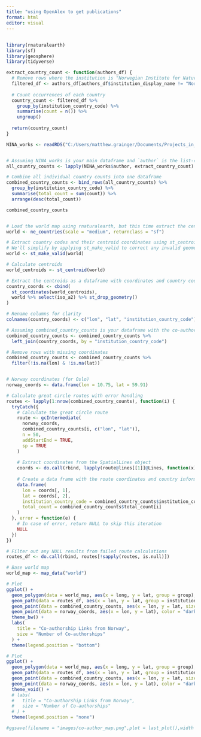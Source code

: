 ```yaml
---
title: "using OpenAlex to get publications"
format: html
editor: visual
---
```


## 

```r
library(rnaturalearth)
library(sf)
library(geosphere)
library(tidyverse)

```

```r
extract_country_count <- function(authors_df) {
  # Remove rows where the institution is "Norwegian Institute for Nature Research"
  filtered_df <- authors_df[authors_df$institution_display_name != "Norwegian Institute for Nature Research", ]
  
  # Count occurrences of each country
  country_count <- filtered_df %>%
    group_by(institution_country_code) %>%
    summarise(count = n()) %>%
    ungroup()
  
  return(country_count)
}


```

```r

NINA_works <- readRDS("C:/Users/matthew.grainger/Documents/Projects_in_development/NINA_publications/data/NINA_works.RDS")


# Assuming NINA_works is your main dataframe and `author` is the list-column containing the dataframes
all_country_counts <- lapply(NINA_works$author, extract_country_count)

# Combine all individual country counts into one dataframe
combined_country_counts <- bind_rows(all_country_counts) %>%
  group_by(institution_country_code) %>%
  summarise(total_count = sum(count)) %>%
  arrange(desc(total_count))

combined_country_counts


# Load the world map using rnaturalearth, but this time extract the centroids differently
world <- ne_countries(scale = "medium", returnclass = "sf")

# Extract country codes and their centroid coordinates using st_centroid()
# We'll simplify by applying st_make_valid to correct any invalid geometries
world <- st_make_valid(world)

# Calculate centroids
world_centroids <- st_centroid(world)

# Extract the centroids as a dataframe with coordinates and country codes
country_coords <- cbind(
  st_coordinates(world_centroids), 
  world %>% select(iso_a2) %>% st_drop_geometry()
)

# Rename columns for clarity
colnames(country_coords) <- c("lon", "lat", "institution_country_code")

# Assuming combined_country_counts is your dataframe with the co-authorship counts
combined_country_counts <- combined_country_counts %>%
  left_join(country_coords, by = "institution_country_code")

# Remove rows with missing coordinates
combined_country_counts <- combined_country_counts %>%
  filter(!is.na(lon) & !is.na(lat))


# Norway coordinates (for Oslo)
norway_coords <- data.frame(lon = 10.75, lat = 59.91)

# Calculate great circle routes with error handling
routes <- lapply(1:nrow(combined_country_counts), function(i) {
  tryCatch({
    # Calculate the great circle route
    route <- gcIntermediate(
      norway_coords, 
      combined_country_counts[i, c("lon", "lat")], 
      n = 50, 
      addStartEnd = TRUE, 
      sp = TRUE
    )
    
    # Extract coordinates from the SpatialLines object
    coords <- do.call(rbind, lapply(route@lines[[1]]@Lines, function(x) x@coords))
    
    # Create a data frame with the route coordinates and country information
    data.frame(
      lon = coords[, 1],
      lat = coords[, 2],
      institution_country_code = combined_country_counts$institution_country_code[i],
      total_count = combined_country_counts$total_count[i]
    )
  }, error = function(e) {
    # In case of error, return NULL to skip this iteration
    NULL
  })
})

# Filter out any NULL results from failed route calculations
routes_df <- do.call(rbind, routes[!sapply(routes, is.null)])

# Base world map
world_map <- map_data("world")

# Plot
ggplot() +
  geom_polygon(data = world_map, aes(x = long, y = lat, group = group), fill = "darkslategray", color = "white") +
  geom_path(data = routes_df, aes(x = lon, y = lat, group = institution_country_code, size = total_count), color = "red", alpha = 0.4) +
  geom_point(data = combined_country_counts, aes(x = lon, y = lat, size = (total_count/10)), color = "red") +
  geom_point(data = norway_coords, aes(x = lon, y = lat), color = "darkred", size = 4) +
  theme_bw() +
  labs(
    title = "Co-authorship Links from Norway",
    size = "Number of Co-authorships"
  ) +
  theme(legend.position = "bottom")

```

```r
# Plot
ggplot() +
  geom_polygon(data = world_map, aes(x = long, y = lat, group = group), fill = "darkslategray", color = "white") +
  geom_path(data = routes_df, aes(x = lon, y = lat, group = institution_country_code, size = total_count), color = "red", alpha = 0.4) +
  geom_point(data = combined_country_counts, aes(x = lon, y = lat, size = (total_count/10)), color = "red") +
  geom_point(data = norway_coords, aes(x = lon, y = lat), color = "darkred", size = 4) +
  theme_void() +
  # labs(
  #   title = "Co-authorship Links from Norway",
  #   size = "Number of Co-authorships"
  # ) +
  theme(legend.position = "none")

#ggsave(filename = "images/co-author_map.png",plot = last_plot(),width =998, height=550 )
```
